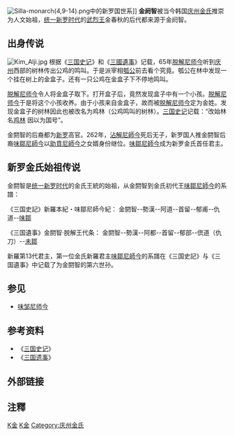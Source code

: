 [[Image:Silla-monarch(4,9-14).png|thumb]]中的新罗国世系]] 
'''金阏智'''被当今韩国[[庆州金氏|庆州金氏]]推崇为人文始祖，[[统一新罗时代|统一新罗时代]]的[[武烈王|武烈王]]金春秋的后代都来源于金阏智。

==出身传说==
[[File:Kim_Alji.jpg|thumb]]
根据《[[三国史记|三国史记]]》和《[[三國遺事|三國遺事]]》记载，65年[[脱解尼师今|脱解尼师今]]听到[[庆州|庆州]]西部的树林传出公鸡的鸣叫。于是派宰相[[瓠公|瓠公]]前去看个究竟。瓠公在林中发现一个挂在树上的金盒子。还有一只公鸡在金盒子下不停地鸣叫。

[[脱解尼师今|脱解尼师今]]令人将金盒子取下。打开盒子后，竟然发现盒子中有一个小孩。[[脱解尼师今|脱解尼师今]]于是将这个小孩收养。由于小孩来自金盒子，故而被[[脱解尼师今|脱解尼师今]]定为金姓。发现金盒子的树林因此也被改名为鸡林（公鸡鸣叫的树林）。[[s:三國史記/新羅本紀/卷1/脫解_尼師今|三国史记]]记载：“改始林名[[雞林_(慶州市)|鸡林]] 因以为国号”。

金閼智的后裔都为[[新罗|新罗]]高官。262年，[[沾解尼師今|沾解尼師今]]死后无子，新罗国人推金閼智后裔[[味鄒尼師今|味鄒尼師今]]以[[助賁尼師今|助賁尼師今]]之女婿身份继位。[[味鄒尼師今|味鄒尼師今]]成为新罗金氏首任君主。

==新罗金氏始祖传说==
金閼智是[[统一新罗时代|统一新罗时代]]的金氏王統的始祖，从金閼智到金氏初代王[[味鄒尼師今|味鄒尼師今]]的系譜：

《三国史記》新羅本紀・味鄒尼師今紀： 金閼智--勢漢--阿道--首留--郁甫--仇道--[[味鄒|味鄒]]

《三国遺事》金閼智‧脱解王代条： 金閼智--勢漢--阿都--首留--郁部--倶道（仇刀）--[[未鄒|未鄒]]

新羅第13代君主，第一位金氏新羅君主[[味鄒尼師今|味鄒尼師今]]的系譜在《三国史記》与《三国遺事》中记载了为金閼智的第六世孙。

== 参见 ==
*[[味邹尼师今|味邹尼师今]]

==参考资料==
*《[[三国史记|三国史记]]》
*《[[三国遗事|三国遗事]]》
==外部链接==

{{wikisource|三国史记/新罗本纪/卷1/脱解 尼师今}}
{{Wikiquote}}

==注釋==
<div class="references-small">
<references />
</div>

[[Category:傳說人物|K金]]
[[Category:三國時代新羅人|K金]]
[[Category:庆州金氏|Category:庆州金氏]]